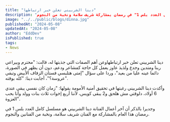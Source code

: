 ```yaml
---
title: "دينا الشربيني تعلن خبر ارتباطها"
description: "دينا الشربيني تعلن عن ارتباطها وتكشف عن صفات شريكها المثالية، وتعبر عن رغبتها في تحقيق أمنية الأمومة، وآخر أعمالها مسلسل "كامل العدد بلس 1" في رمضان بمشاركة شريف سلامة ونخبة من النجوم."
image: "../../public/blogs/dinna.jpg"
publishedAt: "2024-05-08"
updatedAt: "2024-05-08"
author: "EddDev"
isPublished: true
tags:
- News
---
```


دينا الشربيني تعلن خبر ارتباطهاوعن أهم الصفات التي جذبتها له، قالت: "محترم وبيراعي ربنا ومتدين وجدع ولذيذ عاوز يعمل كل حاجة كمشاعر ودعم، دون أن يظهر في الصورة، دائما عينه عليا من بعيد"، وردا على سؤال "إمتى هتلبسي فستان الزفاف الأبيض وتبقي عروسة؟"، أجابت دينا: "كله بوقته".

وأكدت دينا الشربيني رغبتها في تحقيق أمنية الأمومة بقولها: "زمان كان نفسي يبقى عندي 6 أولاد، دلوقتي مش هلحق و2 يبقى كويس، لأننا أربع إخوات ثلاث بنات وولد وأنا بحب العزوة".

وجديرا بالذكر أن آخر أعمال الفنانة دينا الشربيني هو مسلسل كامل العدد بلس 1 في رمضان هذا العام بالمشاركة مع الفنان شريف سلامة، ونخبة من الفنانين والنجوم.
